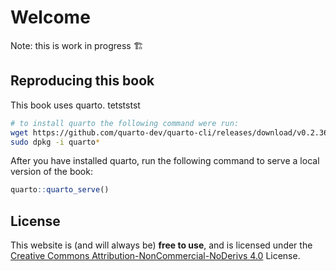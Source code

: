 # Welcome {.unnumbered}

Note: this is work in progress 🏗

## Reproducing this book

This book uses quarto. tetststst

``` bash
# to install quarto the following command were run:
wget https://github.com/quarto-dev/quarto-cli/releases/download/v0.2.362/quarto-0.2.362-linux-amd64.deb
sudo dpkg -i quarto*
```

After you have installed quarto, run the following command to serve a local version of the book:

```r
quarto::quarto_serve()
```

## License

This website is (and will always be) **free to use**, and is licensed under the [Creative Commons Attribution-NonCommercial-NoDerivs 4.0](https://creativecommons.org/licenses/by-nc-nd/4.0/) License.

